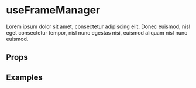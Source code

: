 
<Meta title="Hooks/useFrameManager" component={Button} />

# useFrameManager

Lorem ipsum dolor sit amet, consectetur adipiscing elit. Donec euismod, nisl eget consectetur tempor, nisl nunc egestas nisi, euismod aliquam nisl nunc euismod.

## Props

<Props of={useFrameManager} />

## Examples

<Preview>
  <Story name="Typing">
    <Typing />
  </Story>
</Preview>
